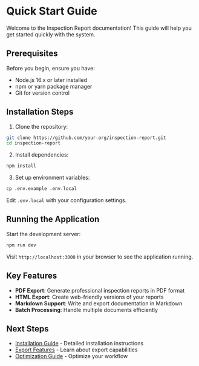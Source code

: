 

# Quick Start Guide

Welcome to the Inspection Report documentation! This guide will help you get started quickly with the system.

## Prerequisites

Before you begin, ensure you have:

- Node.js 16.x or later installed
- npm or yarn package manager
- Git for version control

## Installation Steps

1. Clone the repository:
```bash
git clone https://github.com/your-org/inspection-report.git
cd inspection-report
```

2. Install dependencies:
```bash
npm install
```

3. Set up environment variables:
```bash
cp .env.example .env.local
```
Edit `.env.local` with your configuration settings.

## Running the Application

Start the development server:
```bash
npm run dev
```

Visit `http://localhost:3000` in your browser to see the application running.

## Key Features

- **PDF Export**: Generate professional inspection reports in PDF format
- **HTML Export**: Create web-friendly versions of your reports
- **Markdown Support**: Write and export documentation in Markdown
- **Batch Processing**: Handle multiple documents efficiently

## Next Steps

- [Installation Guide](/docs/getting-started/installation) - Detailed installation instructions
- [Export Features](/docs/features/export) - Learn about export capabilities
- [Optimization Guide](/docs/features/optimization) - Optimize your workflow
